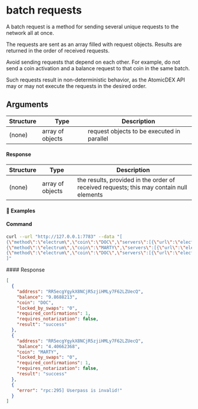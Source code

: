 
# batch requests

A batch request is a method for sending several unique requests to the network all at once.

The requests are sent as an array filled with request objects. Results are returned in the order of received requests.

<Note>
  Avoid sending requests that depend on each other. For example, do not send a coin activation and a balance request to that coin in the same batch.

  Such requests result in non-deterministic behavior, as the AtomicDEX API may or may not execute the requests in the desired order.
</Note>

## Arguments

| Structure | Type             | Description                                |
| --------- | ---------------- | ------------------------------------------ |
| (none)    | array of objects | request objects to be executed in parallel |

#### Response

| Structure | Type             | Description                                                                             |
| --------- | ---------------- | --------------------------------------------------------------------------------------- |
| (none)    | array of objects | the results, provided in the order of received requests; this may contain null elements |

#### 📌 Examples

#### Command

```bash
curl --url "http://127.0.0.1:7783" --data "[
{\"method\":\"electrum\",\"coin\":\"DOC\",\"servers\":[{\"url\":\"electrum1.cipig.net:10017\"},{\"url\":\"electrum2.cipig.net:10017\"},{\"url\":\"electrum3.cipig.net:10017\"}],\"userpass\":\"MM2_RPC_PASSWORD\",\"mm2\":1},
{\"method\":\"electrum\",\"coin\":\"MARTY\",\"servers\":[{\"url\":\"electrum1.cipig.net:10018\"},{\"url\":\"electrum2.cipig.net:10018\"},{\"url\":\"electrum3.cipig.net:10018\"}],\"userpass\":\"MM2_RPC_PASSWORD\",\"mm2\":1},
{\"method\":\"electrum\",\"coin\":\"DOC\",\"servers\":[{\"url\":\"electrum1.cipig.net:10017\"},{\"url\":\"electrum2.cipig.net:10017\"},{\"url\":\"electrum3.cipig.net:10017\"}],\"userpass\":\"invalid userpass\",\"mm2\":1}
]"
```

<CollapsibleSection expandedText="Hide Response" collapsedText="Show Response">
  #### Response

  ```json
  [
    {
      "address": "RR5ecgYgykX8NCjR5zjiHMLy7F62LZUecQ",
      "balance": "9.8688213",
      "coin": "DOC",
      "locked_by_swaps": "0",
      "required_confirmations": 1,
      "requires_notarization": false,
      "result": "success"
    },
    {
      "address": "RR5ecgYgykX8NCjR5zjiHMLy7F62LZUecQ",
      "balance": "4.40662368",
      "coin": "MARTY",
      "locked_by_swaps": "0",
      "required_confirmations": 1,
      "requires_notarization": false,
      "result": "success"
    },
    {
      "error": "rpc:295] Userpass is invalid!"
    }
  ]
  ```
</CollapsibleSection>
